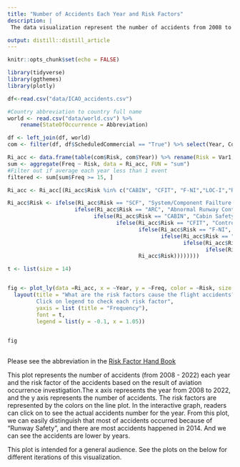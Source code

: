 ```yaml
---
title: "Number of Accidents Each Year and Risk Factors"
description: |
 The data visualization represent the number of accidents from 2008 to 2022 and represents the risk factor of the accidents. 

output: distill::distill_article
---
```


```r
knitr::opts_chunk$set(echo = FALSE)
```

```r
library(tidyverse)
library(ggthemes)
library(plotly)

df<-read.csv("data/ICAO_accidents.csv") 

#Country abbreviation to country full name
world <- read.csv("data/world.csv") %>% 
    rename(StateOfOccurrence = Abbreviation)

df <- left_join(df, world)
com <- filter(df, df$ScheduledCommercial == "True") %>% select(Year, Country, Model, Fatalities, Over2250, Over5700, InjuryLevel, Risk, FlightPhase, EngineType)


```

```r
Ri_acc <- data.frame(table(com$Risk, com$Year)) %>% rename(Risk = Var1, Year = Var2)
sum <- aggregate(Freq ~ Risk, data = Ri_acc, FUN = "sum")
#Filter out if average each year less than 1 event 
filtered <- sum[sum$Freq >= 15, ]

Ri_acc <- Ri_acc[(Ri_acc$Risk %in% c("CABIN", "CFIT", "F-NI","LOC-I","RS","SCF","TURB")), ]

Ri_acc$Risk <- ifelse(Ri_acc$Risk == "SCF", "System/Component Failture or Malfunction",
                     ifelse(Ri_acc$Risk == "ARC", "Abnormal Runway Contact",
                           ifelse(Ri_acc$Risk == "CABIN", "Cabin Safety Events",
                                  ifelse(Ri_acc$Risk == "CFIT", "Controlled Flight Into or Toward Terrain",
                                         ifelse(Ri_acc$Risk == "F-NI", "Fire/Smoke",
                                                ifelse(Ri_acc$Risk == "LOC-I", "Loss of Control- In Flight",
                                                       ifelse(Ri_acc$Risk == "RS", "Runway Safety",
                                                              ifelse(Ri_acc$Risk == "TURB", "Turbulence Encounter",
                                         Ri_acc$Risk))))))))

t <- list(size = 14)


fig <- plot_ly(data =Ri_acc, x = ~Year, y = ~Freq, color = ~Risk, size = ~Freq, type = "scatter", mode = "lines", colors = "Set1" ) %>%  
  layout(title = "What are the risk factors cause the flight accidents? 
         Click on legend to check each risk factor", 
         yaxis = list (title = "Frequency"),
         font = t,
         legend = list(y = -0.1, x = 1.05))
   

```

```r
fig
  
```

Please see the abbreviation in the [Risk Factor Hand Book](https://www.icao.int/APAC/Meetings/2012_APRAST/OccurrenceCategoryDefinitions.pdf)

This plot represents the number of accidents (from 2008 - 2022) each year and the risk factor of the accidents based on the result of aviation occurrence investigation.The x axis represents the year from 2008 to 2022, and the y axis represents the number of accidents. The risk factors are represented by the colors on the line plot. In the interactive graph, readers can click on to see the actual accidents number for the year. From this plot, we can easily distinguish that most of accidents occurred because of "Runway Safety", and there are most accidents happened in 2014. And we can see the accidents are lower by years.

This plot is intended for a general audience. See the plots on the below for different iterations of this visualization.






